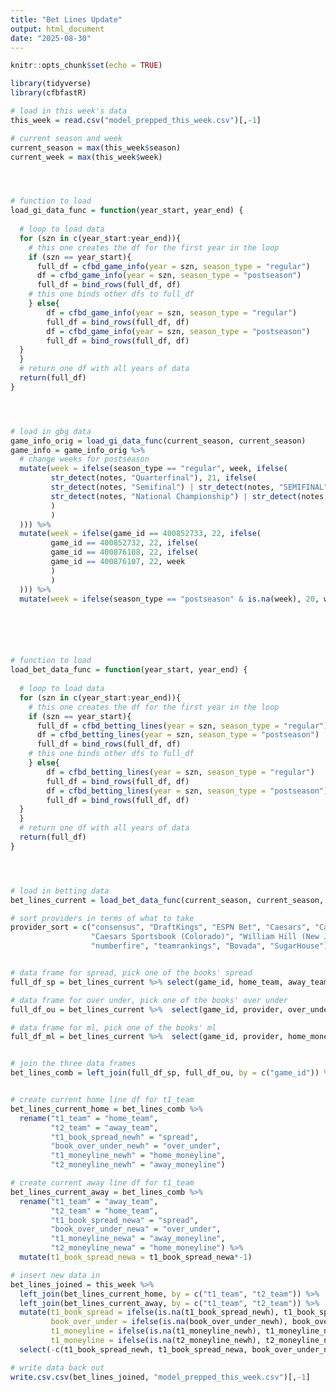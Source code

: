 ```yaml
---
title: "Bet Lines Update"
output: html_document
date: "2025-08-30"
---
```


```r
knitr::opts_chunk$set(echo = TRUE)
```

```r
library(tidyverse)
library(cfbfastR)
```


```r
# load in this week's data
this_week = read.csv("model_prepped_this_week.csv")[,-1]
```

```r

# current season and week
current_season = max(this_week$season)
current_week = max(this_week$week)




# function to load
load_gi_data_func = function(year_start, year_end) {
  
  # loop to load data
  for (szn in c(year_start:year_end)){
    # this one creates the df for the first year in the loop
    if (szn == year_start){
      full_df = cfbd_game_info(year = szn, season_type = "regular")
      df = cfbd_game_info(year = szn, season_type = "postseason")
      full_df = bind_rows(full_df, df)
    # this one binds other dfs to full_df
    } else{
        df = cfbd_game_info(year = szn, season_type = "regular")
        full_df = bind_rows(full_df, df)
        df = cfbd_game_info(year = szn, season_type = "postseason")
        full_df = bind_rows(full_df, df)
  }
  }
  # return one df with all years of data
  return(full_df)
}




# load in gbg data
game_info_orig = load_gi_data_func(current_season, current_season)
game_info = game_info_orig %>% 
  # change weeks for postseason
  mutate(week = ifelse(season_type == "regular", week, ifelse(
         str_detect(notes, "Quarterfinal"), 21, ifelse(
         str_detect(notes, "Semifinal") | str_detect(notes, "SEMIFINAL"), 22, ifelse(
         str_detect(notes, "National Championship") | str_detect(notes, "NATIONAL CHAMPIONSHIP"), 23, 20
         )
         )
  ))) %>% 
  mutate(week = ifelse(game_id == 400852733, 22, ifelse(
         game_id == 400852732, 22, ifelse(
         game_id == 400876108, 22, ifelse(
         game_id == 400876107, 22, week
         )
         )
  ))) %>% 
  mutate(week = ifelse(season_type == "postseason" & is.na(week), 20, week))






# function to load
load_bet_data_func = function(year_start, year_end) {
  
  # loop to load data
  for (szn in c(year_start:year_end)){
    # this one creates the df for the first year in the loop
    if (szn == year_start){
      full_df = cfbd_betting_lines(year = szn, season_type = "regular")
      df = cfbd_betting_lines(year = szn, season_type = "postseason")
      full_df = bind_rows(full_df, df)
    # this one binds other dfs to full_df
    } else{
        df = cfbd_betting_lines(year = szn, season_type = "regular")
        full_df = bind_rows(full_df, df)
        df = cfbd_betting_lines(year = szn, season_type = "postseason")
        full_df = bind_rows(full_df, df)
  }
  }
  # return one df with all years of data
  return(full_df)
}




# load in betting data
bet_lines_current = load_bet_data_func(current_season, current_season, game_info) %>% filter(week == current_week)
```

```r

# sort providers in terms of what to take
provider_sort = c("consensus", "DraftKings", "ESPN Bet", "Caesars", "Caesars (Pennsylvania)", 
                  "Caesars Sportsbook (Colorado)", "William Hill (New Jersey)", #moved ESPN Bet up from here for 2025 on
                  "numberfire", "teamrankings", "Bovada", "SugarHouse")


# data frame for spread, pick one of the books' spread
full_df_sp = bet_lines_current %>% select(game_id, home_team, away_team, provider, spread) %>%  filter(!is.na(spread))%>% group_by(game_id) %>% arrange(match(provider, provider_sort)) %>% slice(1) %>% ungroup()%>% select(-provider)

# data frame for over under, pick one of the books' over under
full_df_ou = bet_lines_current %>%  select(game_id, provider, over_under) %>% filter(!is.na(over_under)) %>%group_by(game_id) %>% arrange(match(provider, provider_sort)) %>% slice(1) %>% ungroup() %>% select(-provider)

# data frame for ml, pick one of the books' ml
full_df_ml = bet_lines_current %>%  select(game_id, provider, home_moneyline, away_moneyline) %>% filter(!is.na(home_moneyline)) %>%group_by(game_id) %>% arrange(match(provider, provider_sort)) %>% slice(1) %>% ungroup() %>% select(-provider)


# join the three data frames
bet_lines_comb = left_join(full_df_sp, full_df_ou, by = c("game_id")) %>% left_join(full_df_ml, by = c("game_id")) %>% select(-c(game_id))



```


```r
# create current home line df for t1_team
bet_lines_current_home = bet_lines_comb %>% 
  rename("t1_team" = "home_team",
         "t2_team" = "away_team",
         "t1_book_spread_newh" = "spread",
         "book_over_under_newh" = "over_under",
         "t1_moneyline_newh" = "home_moneyline",
         "t2_moneyline_newh" = "away_moneyline")

# create current away line df for t1_team
bet_lines_current_away = bet_lines_comb %>% 
  rename("t1_team" = "away_team",
         "t2_team" = "home_team",
         "t1_book_spread_newa" = "spread",
         "book_over_under_newa" = "over_under",
         "t1_moneyline_newa" = "away_moneyline",
         "t2_moneyline_newa" = "home_moneyline") %>% 
  mutate(t1_book_spread_newa = t1_book_spread_newa*-1)

```

```r
# insert new data in
bet_lines_joined = this_week %>%
  left_join(bet_lines_current_home, by = c("t1_team", "t2_team")) %>% 
  left_join(bet_lines_current_away, by = c("t1_team", "t2_team")) %>% 
  mutate(t1_book_spread = ifelse(is.na(t1_book_spread_newh), t1_book_spread_newa, t1_book_spread_newh),
         book_over_under = ifelse(is.na(book_over_under_newh), book_over_under_newa, book_over_under_newh),
         t1_moneyline = ifelse(is.na(t1_moneyline_newh), t1_moneyline_newa, t1_moneyline_newh),
         t1_moneyline = ifelse(is.na(t2_moneyline_newh), t2_moneyline_newa, t1_moneyline_newh)) %>% 
  select(-c(t1_book_spread_newh, t1_book_spread_newa, book_over_under_newh, book_over_under_newa, t1_moneyline_newh, t1_moneyline_newa, t2_moneyline_newh, t2_moneyline_newa))

```



```r
# write data back out
write.csv.csv(bet_lines_joined, "model_prepped_this_week.csv")[,-1]
```









